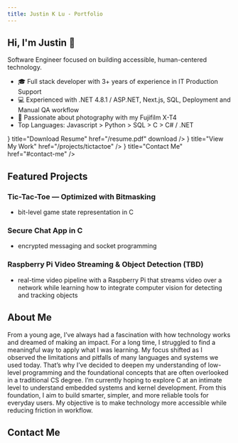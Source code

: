 ```yaml
---
title: Justin K Lu - Portfolio
---
```



## Hi, I'm Justin 👋

Software Engineer focused on building accessible, human-centered technology.

- 🎓 Full stack developer with 3+ years of experience in IT Production Support
- 💻 Experienced with .NET 4.8.1 / ASP.NET, Next.js, SQL, Deployment and Manual QA workflow
- 📸 Passionate about photography with my Fujifilm X-T4
- Top Languages: Javascript > Python > SQL > C > C# / .NET

<Cards>
  <Cards.Card
    icon={
      <svg
        xmlns="http://www.w3.org/2000/svg"
        width="16"
        height="16"
        fill="currentColor"
        class="bi bi-file-earmark-arrow-down-fill"
        viewBox="0 0 16 16"
      >
        <path d="M9.293 0H4a2 2 0 0 0-2 2v12a2 2 0 0 0 2 2h8a2 2 0 0 0 2-2V4.707A1 1 0 0 0 13.707 4L10 .293A1 1 0 0 0 9.293 0M9.5 3.5v-2l3 3h-2a1 1 0 0 1-1-1m-1 4v3.793l1.146-1.147a.5.5 0 0 1 .708.708l-2 2a.5.5 0 0 1-.708 0l-2-2a.5.5 0 0 1 .708-.708L7.5 11.293V7.5a.5.5 0 0 1 1 0" />
      </svg>
    }
    title="Download Resume"
    href="/resume.pdf"
    download
  />
  <Cards.Card
    icon={
      <svg
        xmlns="http://www.w3.org/2000/svg"
        width="16"
        height="16"
        fill="currentColor"
        class="bi bi-briefcase-fill"
        viewBox="0 0 16 16"
      >
        <path d="M6.5 1A1.5 1.5 0 0 0 5 2.5V3H1.5A1.5 1.5 0 0 0 0 4.5v1.384l7.614 2.03a1.5 1.5 0 0 0 .772 0L16 5.884V4.5A1.5 1.5 0 0 0 14.5 3H11v-.5A1.5 1.5 0 0 0 9.5 1zm0 1h3a.5.5 0 0 1 .5.5V3H6v-.5a.5.5 0 0 1 .5-.5" />
        <path d="M0 12.5A1.5 1.5 0 0 0 1.5 14h13a1.5 1.5 0 0 0 1.5-1.5V6.85L8.129 8.947a.5.5 0 0 1-.258 0L0 6.85z" />
      </svg>
    }
    title="View My Work"
    href="/projects/tictactoe"
  />
  <Cards.Card
    icon={
      <svg
        xmlns="http://www.w3.org/2000/svg"
        width="16"
        height="16"
        fill="currentColor"
        class="bi bi-envelope-fill"
        viewBox="0 0 16 16"
      >
        <path d="M.05 3.555A2 2 0 0 1 2 2h12a2 2 0 0 1 1.95 1.555L8 8.414zM0 4.697v7.104l5.803-3.558zM6.761 8.83l-6.57 4.027A2 2 0 0 0 2 14h12a2 2 0 0 0 1.808-1.144l-6.57-4.027L8 9.586zm3.436-.586L16 11.801V4.697z" />
      </svg>
    }
    title="Contact Me"
    href="#contact-me"
  />
</Cards>

## Featured Projects

### Tic-Tac-Toe — Optimized with Bitmasking

- bit-level game state representation in C

### Secure Chat App in C

- encrypted messaging and socket programming

### Raspberry Pi Video Streaming & Object Detection (TBD)

- real-time video pipeline with a Raspberry Pi that streams video over a network while learning how to integrate computer vision for detecting and tracking objects

## About Me

From a young age, I’ve always had a fascination with how technology works and dreamed of making an impact. For a long time, I struggled to find a meaningful way to apply what I was learning. My focus shifted as I observed the limitations and pitfalls of many languages and systems we used today. That’s why I’ve decided to deepen my understanding of low-level programming and the foundational concepts that are often overlooked in a traditional CS degree. I’m currently hoping to explore C at an intimate level to understand embedded systems and kernel development. From this foundation, I aim to build smarter, simpler, and more reliable tools for everyday users. My objective is to make technology more accessible while reducing friction in workflow.

## Contact Me
